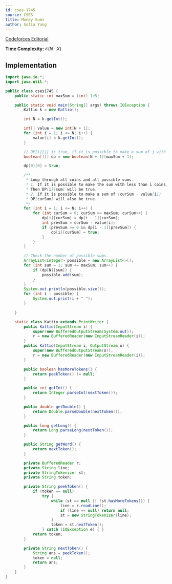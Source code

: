 ```yaml
---
id: cses-1745
source: CSES
title: Money Sums
author: Sofia Yang
---
```


[Codeforces Editorial](https://codeforces.com/blog/entry/70018)

**Time Complexity:** $\mathcal{O}(N\cdot X)$

## Implementation


<LanguageSection>


<JavaSection>

```java
import java.io.*;
import java.util.*;

public class cses1745 {
	public static int maxSum = (int) 1e5;

	public static void main(String[] args) throws IOException {
		Kattio k = new Kattio();

		int N = k.getInt();

		int[] value = new int[N + 1];
		for (int i = 1; i <= N; i++) {
			value[i] = k.getInt();
		}

		// DP[i][j] is true, if it is possible to make a sum of j with i coins.
		boolean[][] dp = new boolean[N + 1][maxSum + 1];

		dp[0][0] = true;

		/**
		 * Loop through all coins and all possible sums.
		 * 1. If it is possible to make the sum with less than i coins,
		 * Then DP[i][sum] will be true.
		 * 2. If it is possible to make a sum of (curSum - value[i])
		 * DP[curSum] will also be true.
		 */
		for (int i = 1; i <= N; i++) {
			for (int curSum = 0; curSum <= maxSum; curSum++) {
				dp[i][curSum] = dp[i - 1][curSum];
				int prevSum = curSum - value[i];
				if (prevSum >= 0 && dp[i - 1][prevSum]) {
					dp[i][curSum] = true;
				}
			}
		}

		// Check the number of possible sums.
		ArrayList<Integer> possible = new ArrayList<>();
		for (int sum = 1; sum <= maxSum; sum++) {
			if (dp[N][sum]) {
				possible.add(sum);
			}
		}
		System.out.println(possible.size());
		for (int i : possible) {
			System.out.print(i + " ");
		}

	}

	static class Kattio extends PrintWriter {
		public Kattio(InputStream i) {
			super(new BufferedOutputStream(System.out));
			r = new BufferedReader(new InputStreamReader(i));
		}
		public Kattio(InputStream i, OutputStream o) {
			super(new BufferedOutputStream(o));
			r = new BufferedReader(new InputStreamReader(i));
		}

		public boolean hasMoreTokens() {
			return peekToken() != null;
		}

		public int getInt() {
			return Integer.parseInt(nextToken());
		}

		public double getDouble() {
			return Double.parseDouble(nextToken());
		}

		public long getLong() {
			return Long.parseLong(nextToken());
		}

		public String getWord() {
			return nextToken();
		}

		private BufferedReader r;
		private String line;
		private StringTokenizer st;
		private String token;

		private String peekToken() {
			if (token == null)
				try {
					while (st == null || !st.hasMoreTokens()) {
						line = r.readLine();
						if (line == null) return null;
						st = new StringTokenizer(line);
					}
					token = st.nextToken();
				} catch (IOException e) { }
			return token;
		}

		private String nextToken() {
			String ans = peekToken();
			token = null;
			return ans;
		}
	}
}
```
</JavaSection>

</LanguageSection>
